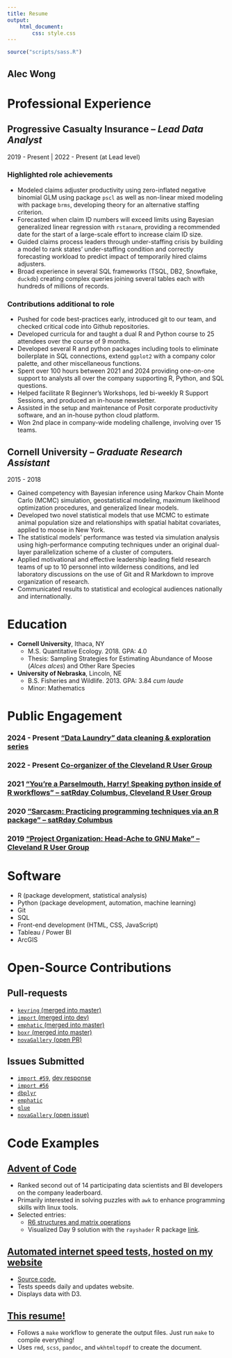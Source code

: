 ```yaml
---
title: Resume
output:
    html_document:
        css: style.css
---
```


```r
source("scripts/sass.R")
```

<div class=header-flex-container>
# Alec Wong
</div>

# <span class=section-header>Professional Experience</span> {.section-box}

## Progressive Casualty Insurance -- *Lead Data Analyst* {.company-box .pgr-box}

2019 - Present | 2022 - Present (at Lead level)

### Highlighted role achievements

<div class='company-bullets'>
- Modeled claims adjuster productivity using zero-inflated negative binomial GLM using package `pscl` as well as non-linear mixed modeling with package `brms`, developing theory for an alternative staffing criterion.
- Forecasted when claim ID numbers will exceed limits using Bayesian generalized linear regression with `rstanarm`, providing a recommended date for the start of a large-scale effort to increase claim ID size.
- Guided claims process leaders through under-staffing crisis by building a model to rank states' under-staffing condition and correctly forecasting workload to predict impact of temporarily hired claims adjusters.
- Broad experience in several SQL frameworks (TSQL, DB2, Snowflake, `duckdb`) creating complex queries joining several tables each with hundreds of millions of records.
</div>

### Contributions additional to role

<div class='company-bullets'>
- Pushed for code best-practices early, introduced git to our team, and checked critical code into Github repositories.
- Developed curricula for and taught a dual R and Python course to 25 attendees over the course of 9 months.
- Developed several R and python packages including tools to eliminate boilerplate in SQL connections, extend `ggplot2` with a company color palette, and other miscellaneous functions.
- Spent over 100 hours between 2021 and 2024 providing one-on-one support to analysts all over the company supporting R, Python, and SQL questions.
- Helped facilitate R Beginner's Workshops, led bi-weekly R Support Sessions, and produced an in-house newsletter.
- Assisted in the setup and maintenance of Posit corporate productivity software, and an in-house python cloud platform.
- Won 2nd place in company-wide modeling challenge, involving over 15 teams.
</div>

## Cornell University -- *Graduate Research Assistant* {.company-box .cornell-box}

2015 - 2018

<div class='company-bullets'>
- Gained competency with Bayesian inference using Markov Chain Monte Carlo (MCMC) simulation, geostatistical modeling, maximum likelihood optimization procedures, and generalized linear models.
- Developed two novel statistical models that use MCMC to estimate animal population size and relationships with spatial habitat covariates, applied to moose in New York.
- The statistical models' performance was tested via simulation analysis using high-performance computing techniques under an original dual-layer parallelization scheme of a cluster of computers.
- Applied motivational and effective leadership leading field research teams of up to 10 personnel into wilderness conditions, and led laboratory discussions on the use of Git and R Markdown to improve organization of research.
- Communicated results to statistical and ecological audiences nationally and internationally.
</div>

<div class=bottom-grid>

# <span class=section-header>Education</span> {.section-box .bottom-grid-item}

* **Cornell University**, Ithaca, NY
    * M.S. Quantitative Ecology. 2018. GPA: 4.0
    * Thesis: Sampling Strategies for Estimating Abundance of Moose (*Alces alces*) and Other Rare Species
* **University of Nebraska**, Lincoln, NE
    * B.S. Fisheries and Wildlife. 2013. GPA: 3.84 *cum laude*
    * Minor: Mathematics

# <span class=section-header>Public Engagement</span> {.section-box .bottom-grid-item}

### 2024 - Present ["Data Laundry" data cleaning & exploration series](https://github.com/awong234/laundry-day)
### 2022 - Present [Co-organizer of the Cleveland R User Group](https://www.meetup.com/cleveland-user-group/)
### 2021 ["You’re a Parselmouth, Harry! Speaking python inside of R workflows" -- satRday Columbus, Cleveland R User Group](https://www.youtube.com/watch?v=rAvPJzCKCCg)
### 2020 ["Sarcasm: Practicing programming techniques via an R package" -- satRday Columbus](https://www.youtube.com/watch?v=_ulDpEcjZEA)
### 2019 ["Project Organization: Head-Ache to GNU Make" -- Cleveland R User Group](https://www.youtube.com/watch?v=dCkHqzotzsQ)

</div>

<div class=bottom-grid>

# <span class=section-header>Software</span> {.section-box .bottom-grid-item}

* R (package development, statistical analysis)
* Python (package development, automation, machine learning)
* Git
* SQL
* Front-end development (HTML, CSS, JavaScript)
* Tableau / Power BI
* ArcGIS

# <span class=section-header>Open-Source Contributions</span> {.section-box .bottom-grid-item}

## Pull-requests

* [`keyring` (merged into master)](https://github.com/r-lib/keyring/pull/88)
* [`import` (merged into dev)](https://github.com/rticulate/import/pull/55)
* [`emphatic` (merged into master)](https://github.com/coolbutuseless/emphatic/pull/4)
* [`boxr` (merged into master)](https://github.com/r-box/boxr/pull/79)
* [`novaGallery` (open PR)](https://github.com/novafacile/novagallery/pull/51)

## Issues Submitted

* [`import #59`](https://github.com/rticulate/import/issues/59), [dev response](https://github.com/rticulate/import/issues/56#issuecomment-1129147197)
* [`import #56`](https://github.com/rticulate/import/issues/56)
* [`dbplyr`](https://github.com/tidyverse/dbplyr/issues/553)
* [`emphatic`](https://github.com/coolbutuseless/emphatic/issues/3)
* [`glue`](https://github.com/tidyverse/glue/issues/158)
* [`novaGallery` (open issue)](https://github.com/novafacile/novagallery/issues/52m)

</div>

# Code Examples {.section-box}

## [Advent of Code](https://github.com/awong234/advent_of_code)

* Ranked second out of 14 participating data scientists and BI developers on the company leaderboard.
* Primarily interested in solving puzzles with `awk` to enhance programming skills with linux tools.
* Selected entries:
    * [R6 structures and matrix operations](https://github.com/awong234/advent_of_code/tree/main/2021/day_06)
    * Visualized Day 9 solution with the `rayshader` R package [link](https://github.com/awong234/advent_of_code/blob/main/2021/day_09/readme.md).

## [Automated internet speed tests, hosted on my website](https://alecsalces.com/speedtest/)

* [Source code.](https://github.com/awong234/speedtest)
* Tests speeds daily and updates website.
* Displays data with D3.

## [This resume!](https://github.com/awong234/Resume)

* Follows a `make` workflow to generate the output files. Just run `make` to compile everything!
* Uses `rmd`, `scss`, `pandoc`, and `wkhtmltopdf` to create the document.

